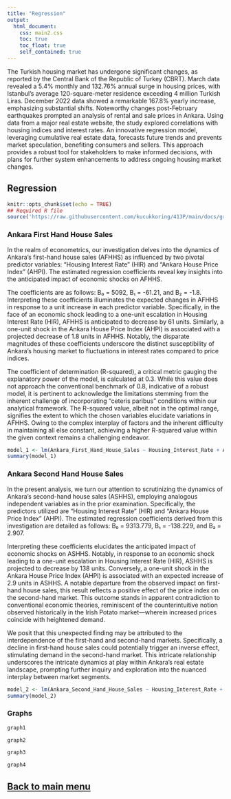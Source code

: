 ---
title: "Regression"
output:
  html_document:
    css: main2.css
    toc: true
    toc_float: true
    self_contained: true
---

<style>
  p {
    font-size: 14px; /* 12 */
  }
</style>
The Turkish housing market has undergone significant changes, as reported by the Central Bank of the Republic of Turkey (CBRT). March data revealed a 5.4% monthly and 132.76% annual surge in housing prices, with Istanbul's average 120-square-meter residence exceeding 4 million Turkish Liras. December 2022 data showed a remarkable 167.8% yearly increase, emphasizing substantial shifts. Noteworthy changes post-February earthquakes prompted an analysis of rental and sale prices in Ankara. Using data from a major real estate website, the study explored correlations with housing indices and interest rates. An innovative regression model, leveraging cumulative real estate data, forecasts future trends and prevents market speculation, benefiting consumers and sellers. This approach provides a robust tool for stakeholders to make informed decisions, with plans for further system enhancements to address ongoing housing market changes.

## Regression

```{r setup, include=FALSE}
knitr::opts_chunk$set(echo = TRUE)
## Required R file
source('https://raw.githubusercontent.com/kucukkoring/413P/main/docs/graph.R')
```

### Ankara First Hand House Sales

In the realm of econometrics, our investigation delves into the dynamics of Ankara's first-hand house sales (AFHHS) as influenced by two pivotal predictor variables: "Housing Interest Rate" (HIR) and "Ankara House Price Index" (AHPI). The estimated regression coefficients reveal key insights into the anticipated impact of economic shocks on AFHHS.

The coefficients are as follows: B₀ = 5092, B₁ = -61.21, and B₂ = -1.8. Interpreting these coefficients illuminates the expected changes in AFHHS in response to a unit increase in each predictor variable. Specifically, in the face of an economic shock leading to a one-unit escalation in Housing Interest Rate (HIR), AFHHS is anticipated to decrease by 61 units. Similarly, a one-unit shock in the Ankara House Price Index (AHPI) is associated with a projected decrease of 1.8 units in AFHHS. Notably, the disparate magnitudes of these coefficients underscore the distinct susceptibility of Ankara's housing market to fluctuations in interest rates compared to price indices.

The coefficient of determination (R-squared), a critical metric gauging the explanatory power of the model, is calculated at 0.3. While this value does not approach the conventional benchmark of 0.8, indicative of a robust model, it is pertinent to acknowledge the limitations stemming from the inherent challenge of incorporating "ceteris paribus" conditions within our analytical framework. The R-squared value, albeit not in the optimal range, signifies the extent to which the chosen variables elucidate variations in AFHHS. Owing to the complex interplay of factors and the inherent difficulty in maintaining all else constant, achieving a higher R-squared value within the given context remains a challenging endeavor.

```{r, echo=FALSE}

model_1 <- lm(Ankara_First_Hand_House_Sales ~ Housing_Interest_Rate + Ankara_House_Price_Index, data=merged)
summary(model_1)

```


### Ankara Second Hand House Sales
 
In the present analysis, we turn our attention to scrutinizing the dynamics of Ankara's second-hand house sales (ASHHS), employing analogous independent variables as in the prior examination. Specifically, the predictors utilized are "Housing Interest Rate" (HIR) and "Ankara House Price Index" (AHPI). The estimated regression coefficients derived from this investigation are detailed as follows: B₀ = 9313.779, B₁ = -138.229, and B₂ = 2.907.

Interpreting these coefficients elucidates the anticipated impact of economic shocks on ASHHS. Notably, in response to an economic shock leading to a one-unit escalation in Housing Interest Rate (HIR), ASHHS is projected to decrease by 138 units. Conversely, a one-unit shock in the Ankara House Price Index (AHPI) is associated with an expected increase of 2.9 units in ASHHS. A notable departure from the observed impact on first-hand house sales, this result reflects a positive effect of the price index on the second-hand market. This outcome stands in apparent contradiction to conventional economic theories, reminiscent of the counterintuitive notion observed historically in the Irish Potato market—wherein increased prices coincide with heightened demand.

We posit that this unexpected finding may be attributed to the interdependence of the first-hand and second-hand markets. Specifically, a decline in first-hand house sales could potentially trigger an inverse effect, stimulating demand in the second-hand market. This intricate relationship underscores the intricate dynamics at play within Ankara's real estate landscape, prompting further inquiry and exploration into the nuanced interplay between market segments.


```{r, echo=FALSE}

model_2 <- lm(Ankara_Second_Hand_House_Sales ~ Housing_Interest_Rate + Ankara_House_Price_Index, data=merged)
summary(model_2)

```

### Graphs

```{r, echo=FALSE}

graph1

```

```{r, echo=FALSE}

graph2

```

```{r, echo=FALSE}

graph3

```

```{r, echo=FALSE}

graph4

```

##  **[Back to main menu](index.html)**

